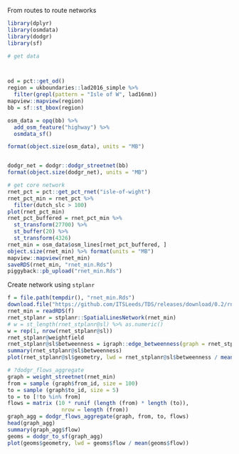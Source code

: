 

From routes to route networks

```r
library(dplyr)
library(osmdata)
library(dodgr)
library(sf)
```


```r
# get data



od = pct::get_od()
region = ukboundaries::lad2016_simple %>% 
  filter(grepl(pattern = "Isle of W", lad16nm))
mapview::mapview(region)
bb = sf::st_bbox(region)

osm_data = opq(bb) %>% 
  add_osm_feature("highway") %>% 
  osmdata_sf()

format(object.size(osm_data), units = "MB")


dodgr_net = dodgr::dodgr_streetnet(bb)
format(object.size(dodgr_net), units = "MB")

# get core network
rnet_pct = pct::get_pct_rnet("isle-of-wight")
rnet_pct_min = rnet_pct %>% 
  filter(dutch_slc > 100)
plot(rnet_pct_min)
rnet_pct_buffered = rnet_pct_min %>% 
  st_transform(27700) %>% 
  st_buffer(20) %>% 
  st_transform(4326)
rnet_min = osm_data$osm_lines[rnet_pct_buffered, ]
object.size(rnet_min) %>% format(units = "MB")
mapview::mapview(rnet_min)
saveRDS(rnet_min, "rnet_min.Rds")
piggyback::pb_upload("rnet_min.Rds")
```

Create network using `stplanr`

```r
f = file.path(tempdir(), "rnet_min.Rds")
download.file("https://github.com/ITSLeeds/TDS/releases/download/0.2/rnet_min.Rds", f)
rnet_min = readRDS(f)
rnet_stplanr = stplanr::SpatialLinesNetwork(rnet_min)
# w = st_length(rnet_stplanr@sl) %>% as.numeric() 
w = rep(1, nrow(rnet_stplanr@sl))
rnet_stplanr@weightfield
rnet_stplanr@sl$betweenness = igraph::edge_betweenness(graph = rnet_stplanr@g, weights = w)
summary(rnet_stplanr@sl$betweenness)
plot(rnet_stplanr@sl$geometry, lwd = rnet_stplanr@sl$betweenness / mean(rnet_stplanr@sl$betweenness))
```

```r
# ?dodgr_flows_aggregate
graph = weight_streetnet(rnet_min)
from = sample (graph$from_id, size = 100)
to = sample (graph$to_id, size = 5)
to = to [!to %in% from]
flows = matrix (10 * runif (length (from) * length (to)),
                 nrow = length (from))
graph_agg = dodgr_flows_aggregate(graph, from, to, flows)
head(graph_agg)
summary(graph_agg$flow)
geoms = dodgr_to_sf(graph_agg)
plot(geoms$geometry, lwd = geoms$flow / mean(geoms$flow))
```



